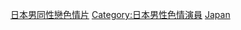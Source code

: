 {{Catnav|頁面分類|人物|各國人物|各國演員|日本演員}}
{{Catnav|頁面分類|人物|各職業人物|演员|色情演員}}
{{Catnav|頁面分類|...|电视剧|演员|色情演員}}
{{Catnav|頁面分類|...|演员|各國演員|日本演員}}

{{Portal|日本|色情|LGBT}}

[[Category:日本男同性戀色情片|]]
[[Category:日本男性色情演員|Category:日本男性色情演員]]
[[Category:男同性戀色情片演員|Japan]]